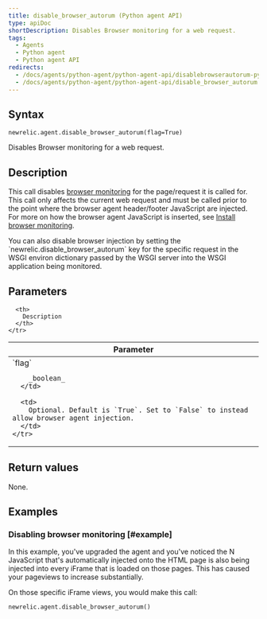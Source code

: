 ```yaml
---
title: disable_browser_autorum (Python agent API)
type: apiDoc
shortDescription: Disables Browser monitoring for a web request.
tags:
  - Agents
  - Python agent
  - Python agent API
redirects:
  - /docs/agents/python-agent/python-agent-api/disablebrowserautorum-python-agent-api
  - /docs/agents/python-agent/python-agent-api/disable_browser_autorum
---
```


## Syntax

```
newrelic.agent.disable_browser_autorum(flag=True)
```

Disables Browser monitoring for a web request.

## Description

This call disables [browser monitoring](/docs/browser/new-relic-browser/getting-started/introduction-new-relic-browser) for the page/request it is called for. This call only affects the current web request and must be called prior to the point where the browser agent header/footer JavaScript are injected. For more on how the browser agent JavaScript is inserted, see [Install browser monitoring](/docs/browser/new-relic-browser/installation-configuration/add-apps-new-relic-browser).

<Callout variant="tip">
  You can also disable browser injection by setting the `newrelic.disable_browser_autorum` key for the specific request in the WSGI environ dictionary passed by the WSGI server into the WSGI application being monitored.
</Callout>

## Parameters

<Table>
  <thead>
    <tr>
      <th width="25%">
        Parameter
      </th>

      <th>
        Description
      </th>
    </tr>
  </thead>

  <tbody>
    <tr>
      <td>
        `flag`

        _boolean_
      </td>

      <td>
        Optional. Default is `True`. Set to `False` to instead allow browser agent injection.
      </td>
    </tr>
  </tbody>
</Table>

## Return values

None.

## Examples

### Disabling browser monitoring [#example]

In this example, you've upgraded the agent and you've noticed the N JavaScript that's automatically injected onto the HTML page is also being injected into every iFrame that is loaded on those pages. This has caused your pageviews to increase substantially.

On those specific iFrame views, you would make this call:

```
newrelic.agent.disable_browser_autorum()
```

